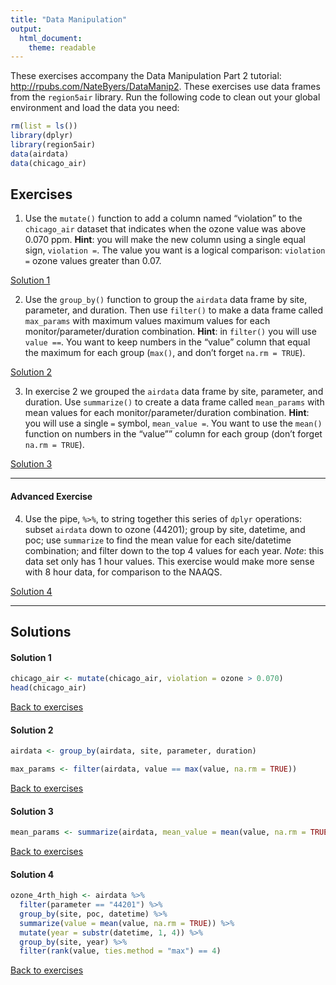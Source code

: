 ```yaml
---
title: "Data Manipulation"
output: 
  html_document: 
    theme: readable
---
```


These exercises accompany the Data Manipulation Part 2 tutorial: 
<a href="http://rpubs.com/NateByers/DataManip2" target="_blank">
http://rpubs.com/NateByers/DataManip2</a>. These exercises use data frames
from the `region5air` library. Run the following code to clean out your global
environment and load the data you need:

```r
rm(list = ls())
library(dplyr)
library(region5air)
data(airdata)
data(chicago_air)
```

## Exercises {#ex}

1. Use the `mutate()` function to add a column named "violation" to the 
`chicago_air` dataset that indicates when the ozone value was above 0.070 ppm. 
__Hint__: you will make the new column using a single equal sign, `violation =`.
The value you want is a logical comparison: `violation =` ozone values greater 
than 0.07.

[Solution 1](#ex1)

2. Use the `group_by()` function to group the `airdata` data frame by site, 
parameter, and duration. Then use `filter()` to make a data frame called `max_params`
with maximum values maximum values for each monitor/parameter/duration combination.
__Hint__: in `filter()` you will use `value ==`. You want to keep numbers in the
"value" column that equal the maximum for each group (`max()`, and don't forget
`na.rm = TRUE`).

[Solution 2](#ex2)

3. In exercise 2 we grouped the `airdata` data frame by site, parameter, and
duration. Use `summarize()` to create a data frame called `mean_params` with 
mean values for each monitor/parameter/duration combination. __Hint__: you will
use a single `=` symbol, `mean_value =`. You want to use the `mean()` function on 
numbers in the "value"" column for each group (don't forget `na.rm = TRUE`).

[Solution 3](#ex3)

----------------------------------

#### Advanced Exercise

4. Use the pipe, `%>%`, to string together this series of `dplyr` operations: 
subset `airdata` down to ozone (44201); group by site, datetime, and poc; use
`summarize` to find the mean value for each site/datetime combination; and filter
down to the top 4 values for each year. *Note*: this data set only
has 1 hour values. This exercise would make more sense with 8 hour data, for
comparison to the NAAQS.

[Solution 4](#ex4)




--------------------------------------

## Solutions

#### Solution 1{#ex1}

```r
chicago_air <- mutate(chicago_air, violation = ozone > 0.070)
head(chicago_air)
```

[Back to exercises](#ex)

#### Solution 2{#ex2}

```r
airdata <- group_by(airdata, site, parameter, duration)

max_params <- filter(airdata, value == max(value, na.rm = TRUE))
```


[Back to exercises](#ex)

#### Solution 3{#ex3}

```r
mean_params <- summarize(airdata, mean_value = mean(value, na.rm = TRUE))
```

[Back to exercises](#ex)

#### Solution 4{#ex4}

```r
ozone_4rth_high <- airdata %>%
  filter(parameter == "44201") %>%
  group_by(site, poc, datetime) %>%
  summarize(value = mean(value, na.rm = TRUE)) %>%
  mutate(year = substr(datetime, 1, 4)) %>%
  group_by(site, year) %>%
  filter(rank(value, ties.method = "max") == 4)
```


[Back to exercises](#ex)

